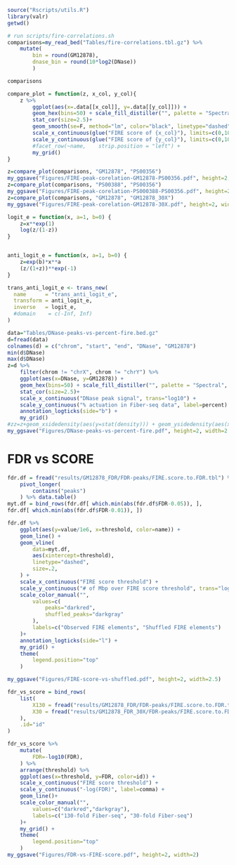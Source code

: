 ```r
source("Rscripts/utils.R")
library(valr)
getwd()
```

```r
# run scripts/fire-correlations.sh
comparisons=my_read_bed("Tables/fire-correlations.tbl.gz") %>%
    mutate(
        bin = round(GM12878),
        dnase_bin = round(10*log2(DNase))
        ) 

comparisons  
```

```r
compare_plot = function(z, x_col, y_col){
    z %>%
        ggplot(aes(x=.data[[x_col]], y=.data[[y_col]])) +
        geom_hex(bins=50) + scale_fill_distiller("", palette = "Spectral", trans="log10") +
        stat_cor(size=2.5)+
        geom_smooth(se=F, method="lm", color="black", linetype="dashed", size=.3)+
        scale_x_continuous(glue("FIRE score of {x_col}"), limits=c(0,100)) + 
        scale_y_continuous(glue("FIRE score of {y_col}"), limits=c(0,100)) + 
        #facet_row(~name,    strip.position = "left") + 
        my_grid()
}

z=compare_plot(comparisons, "GM12878", "PS00356")    
my_ggsave("Figures/FIRE-peak-corelation-GM12878-PS00356.pdf", height=2, width=2.5)
z=compare_plot(comparisons, "PS00388", "PS00356")    
my_ggsave("Figures/FIRE-peak-corelation-PS000388-PS00356.pdf", height=2, width=2.5)
z=compare_plot(comparisons, "GM12878", "GM12878_30X")    
my_ggsave("Figures/FIRE-peak-corelation-GM12878-30X.pdf", height=2, width=2.5)
```

```r

logit_e = function(x, a=1, b=0) {
    z=x**exp(1)
    log(z/(1-z))
}


anti_logit_e = function(x, a=1, b=0) {
    z=exp(b)*x**a
    (z/(1+z))**exp(-1)
}

trans_anti_logit_e <- trans_new(
  name      = "trans_anti_logit_e",
  transform = anti_logit_e,
  inverse   = logit_e,
  #domain    = c(-Inf, Inf)
)

data="Tables/DNase-peaks-vs-percent-fire.bed.gz"
d=fread(data)
colnames(d) = c("chrom", "start", "end", "DNase", "GM12878")
min(d$DNase)
max(d$DNase)
z=d %>%
    filter(chrom != "chrX", chrom != "chrY") %>%
    ggplot(aes(x=DNase, y=GM12878)) +
    geom_hex(bins=50) + scale_fill_distiller("", palette = "Spectral", trans="log10") +
    stat_cor(size=2.5)+
    scale_x_continuous("DNase peak signal", trans="log10") + 
    scale_y_continuous("% actuation in Fiber-seq data", label=percent) + 
    annotation_logticks(side="b") + 
    my_grid() 
#zz=z+geom_xsidedensity(aes(y=stat(density))) + geom_ysidedensity(aes(x=stat(density))) 
my_ggsave("Figures/DNase-peaks-vs-percent-fire.pdf", height=2, width=2.75)
```



# FDR vs SCORE
```r
fdr.df = fread("results/GM12878_FDR/FDR-peaks/FIRE.score.to.FDR.tbl") %>%
    pivot_longer(
        contains("peaks")
    ) %>% data.table()
myt.df = bind_rows(fdr.df[ which.min(abs(fdr.df$FDR-0.05)), ],
fdr.df[ which.min(abs(fdr.df$FDR-0.01)), ])

fdr.df %>%
    ggplot(aes(y=value/1e6, x=threshold, color=name)) +
    geom_line() +
    geom_vline(
        data=myt.df,
        aes(xintercept=threshold),
        linetype="dashed",
        size=.2,
    ) +
    scale_x_continuous("FIRE score threshold") + 
    scale_y_continuous("# of Mbp over FIRE score threshold", trans="log10", label=comma) + 
    scale_color_manual("",
        values=c(
            peaks="darkred",
            shuffled_peaks="darkgray"
        ),
        labels=c("Observed FIRE elements", "Shuffled FIRE elements")
    )+
    annotation_logticks(side="l") + 
    my_grid() +
    theme(
        legend.position="top"
    )

my_ggsave("Figures/FIRE-score-vs-shuffled.pdf", height=2, width=2.5)
```

```r
fdr_vs_score = bind_rows(
    list(
        X130 = fread("results/GM12878_FDR/FDR-peaks/FIRE.score.to.FDR.tbl"),
        X30 = fread("results/GM12878_FDR_30X/FDR-peaks/FIRE.score.to.FDR.tbl")
    ),
    .id="id"
)

fdr_vs_score %>%
    mutate(
        FDR=-log10(FDR),
    ) %>%
    arrange(threshold) %>%
    ggplot(aes(x=threshold, y=FDR, color=id)) +
    scale_x_continuous("FIRE score threshold") + 
    scale_y_continuous("-log(FDR)", label=comma) + 
    geom_line()+
    scale_color_manual("",
        values=c("darkred","darkgray"),
        labels=c("130-fold Fiber-seq", "30-fold Fiber-seq")
    )+
    my_grid() +
    theme(
        legend.position="top"
    )
my_ggsave("Figures/FDR-vs-FIRE-score.pdf", height=2, width=2)
```